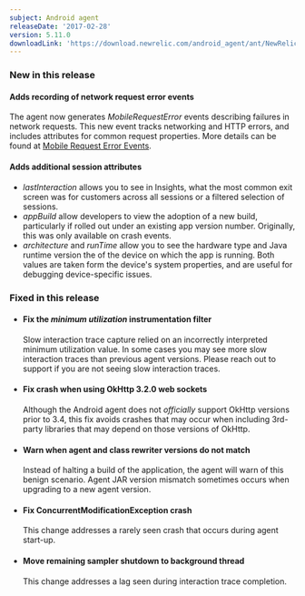 ```yaml
---
subject: Android agent
releaseDate: '2017-02-28'
version: 5.11.0
downloadLink: 'https://download.newrelic.com/android_agent/ant/NewRelic_Android_Agent_5.11.0.zip'
---
```


### New in this release

#### Adds recording of network request error events

The agent now generates _MobileRequestError_ events describing failures in network requests. This new event tracks networking and HTTP errors, and includes attributes for common request properties. More details can be found at [Mobile Request Error Events](https://docs.newrelic.com/docs/mobilerequesterror-events-insights).

#### Adds additional session attributes

* _lastInteraction_ allows you to see in Insights, what the most common exit screen was for customers across all sessions or a filtered selection of sessions.
* _appBuild_ allow developers to view the adoption of a new build, particularly if rolled out under an existing app version number. Originally, this was only available on crash events.
* _architecture_ and _runTime_ allow you to see the hardware type and Java runtime version the of the device on which the app is running. Both values are taken form the device's system properties, and are useful for debugging device-specific issues.

### Fixed in this release

* #### Fix the _minimum utilization_ instrumentation filter

  Slow interaction trace capture relied on an incorrectly interpreted minimum utilization value. In some cases you may see more slow interaction traces than previous agent versions. Please reach out to support if you are not seeing slow interaction traces.
* #### Fix crash when using OkHttp 3.2.0 web sockets

  Although the Android agent does not _officially_ support OkHttp versions prior to 3.4, this fix avoids crashes that may occur when including 3rd-party libraries that may depend on those versions of OkHttp.
* #### Warn when agent and class rewriter versions do not match

  Instead of halting a build of the application, the agent will warn of this benign scenario. Agent JAR version mismatch sometimes occurs when upgrading to a new agent version.
* #### Fix ConcurrentModificationException crash

  This change addresses a rarely seen crash that occurs during agent start-up.
* #### Move remaining sampler shutdown to background thread

  This change addresses a lag seen during interaction trace completion.
